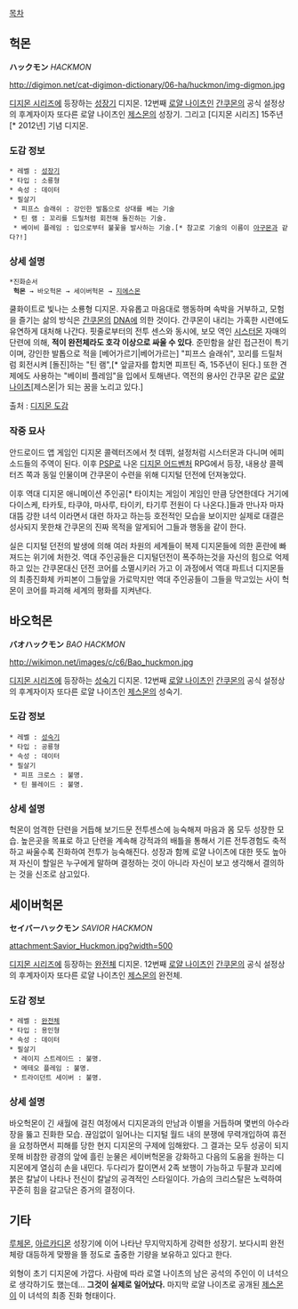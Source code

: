 [[목차]]

== 헉몬 ==
'''ハックモン''' ''HACKMON''

http://digimon.net/cat-digimon-dictionary/06-ha/huckmon/img-digmon.jpg

[[디지몬 시리즈]]에 등장하는 [[성장기]] 디지몬. 12번째 [[로얄 나이츠]]인 [[간쿠몬]]의 공식 설정상의 후계자이자 또다른 로얄 나이츠인 [[제스몬]]의 성장기. 그리고 [디지몬 시리즈] 15주년[* 2012년] 기념 디지몬.

=== 도감 정보 ===
 * 레벨 : [[성장기]]
 * 타입 : 소룡형
 * 속성 : 데이터
 * 필살기
  * 피프스 슬래쉬 : 강인한 발톱으로 상대를 베는 기술
  * 틴 램 : 꼬리를 드릴처럼 회전해 돌진하는 기술.
  * 베이비 플레임 : 입으로부터 불꽃을 발사하는 기술.[* 참고로 기술의 이름이 [[아구몬]]과 같다?!]

=== 상세 설명 ===
 *진화순서
  '''헉몬''' → 바오헉몬 → 세이버헉몬 → [[지에스몬]]

쿨화이트로 빛나는 소룡형 디지몬. 자유롭고 마음대로 행동하며 속박을 거부하고, 모험을 즐기는 삶의 방식은 [[간쿠몬]]의 [[DNA]]에 의한 것이다. 간쿠몬이 내리는 가혹한 시련에도 유연하게 대처해 나간다. 핏줄로부터의 전투 센스와 동시에, 보모 역인 [[시스터몬]] 자매의 단련에 의해, '''적이 완전체라도 호각 이상으로 싸울 수 있다'''. 준민함을 살린 접근전이 특기이며, 강인한 발톱으로 적을 [베어가르기|베어가르는] "피프스 슬래쉬", 꼬리를 드릴처럼 회전시켜 [돌진]하는 "틴 램",[* 앞글자를 합치면 피프틴 즉, 15주년이 된다.] 또한 견제에도 사용하는 "베이비 플레임"을 입에서 토해낸다. 역전의 용사인 간쿠몬 같은 [[로얄 나이츠]][제스몬|가 되는 꿈을 노리고 있다.] 

출처 : [http://digimon.net/cat-digimon-dictionary/06-ha/huckmon/index.html 디지몬 도감]

=== 작중 묘사 ===
안드로이드 앱 게임인 디지몬 콜렉터즈에서 첫 데뷔, 설정처럼 시스터몬과 다니며 에피소드들의 주역이 된다. 이후 [[PSP]]로 나온 [[디지몬 어드벤처]] RPG에서 등장, 내용상 콜렉터즈 쪽과 동일 인물이며 간쿠몬이 수련을 위해 디지털 던전에 던져놓았다. 

이후 역대 디지몬 애니메이션 주인공[* 타이치는 게임이 게임인 만큼 당연한데다 거기에 다이스케, 타카토, 타쿠야, 마사루, 타이키, 타기루 전원이 다 나온다.]들과 만나자 마자 대뜸 강한 녀석 이라면서 대련 하자고 하는등 호전적인 모습을 보이지만 실제로 대결은 성사되지 못한채 간쿠몬의 진짜 목적을 알게되어 그들과 행동을 같이 한다.

실은 디지털 던전의 발생에 의해 여러 차원의 세계들이 복제 디지몬들에 의한 혼란에 빠져드는 위기에 처한것. 역대 주인공들은 디지털던전이 폭주하는것을 자신의 힘으로 억제하고 있는 간쿠몬대신 던전 코어를 소멸시키러 가고 이 과정에서 역대 파트너 디지몬들의 최종진화체 카피본이 그들앞을 가로막지만 역대 주인공들이 그들을 막고있는 사이 헉몬이 코어를 파괴해 세계의 평화를 지켜낸다.  

== 바오헉몬 ==
'''バオハックモン''' ''BAO HACKMON''

http://wikimon.net/images/c/c6/Bao_huckmon.jpg

[[디지몬 시리즈]]에 등장하는 [[성숙기]] 디지몬. 12번째 [[로얄 나이츠]]인 [[간쿠몬]]의 공식 설정상의 후계자이자 또다른 로얄 나이츠인 [[제스몬]]의 성숙기.

=== 도감 정보 ===
 * 레벨 : [[성숙기]]
 * 타입 : 공룡형
 * 속성 : 데이터
 * 필살기
  * 피프 크로스 : 불명.
  * 틴 블레이드 : 불명.

=== 상세 설명 ===
헉몬이 엄격한 단련을 거듭해 보기드문 전투센스에 능숙해져 마음과 몸 모두 성장한 모습. 높은곳을 목표로 하고 단련을 계속해 강적과의 배틀을 통해서 기른 전투경험도 축적하고 싸울수록 진화하여 전투가 능숙해진다. 성장과 함께 로얄 나이츠에 대한 뜻도 높아져 자신이 할일은 누구에게 말하며 결정하는 것이 아니라 자신이 보고 생각해서 결의하는 것을 신조로 삼고있다.

== 세이버헉몬 ==
'''セイバーハックモン''' ''SAVIOR HACKMON''

attachment:Savior_Huckmon.jpg?width=500

[[디지몬 시리즈]]에 등장하는 [[완전체]] 디지몬. 12번째 [[로얄 나이츠]]인 [[간쿠몬]]의 공식 설정상의 후계자이자 또다른 로얄 나이츠인 [[제스몬]]의 완전체.

=== 도감 정보 ===
 * 레벨 : [[완전체]]
 * 타입 : 용인형
 * 속성 : 데이터
 * 필살기
  * 레이지 스트레이드 : 불명.
  * 메테오 플레임 : 불명.
  * 트라이던트 세이버 : 불명.

=== 상세 설명 ===
바오헉몬이 긴 새월에 걸친 여정에서 디지몬과의 만남과 이별을 거듭하며 몇번의 아수라장을 뚫고 진화한 모습. 끊임없이 일어나는 디지털 월드 내의 분쟁에 무력개입하여 휴전을 요청하면서 피해를 당한 현지 디지몬의 구제에 임해왔다. 그 결과는 모두 성공이 되지못해 비참한 광경의 앞에 흘린 눈물은 세이버헉몬을 강화하고 다음의 도움을 원하는 디지몬에게 열심히 손을 내민다. 두다리가 칼이면서 2족 보행이 가능하고 두팔과 꼬리에 붉은 칼날이 나타나 전신이 칼날의 공격적인 스타일이다. 가슴의 크리스탈은 노력하여 꾸준히 힘을 갈고닦은 증거의 결정이다.

== 기타 ==
[[루체몬]], [[아르카디몬]] 성장기에 이어 나타난 무지막지하게 강력한 성장기. 보다시피 완전체랑 대등하게 맞짱을 뜰 정도로 출중한 기량을 보유하고 있다고 한다.

외형이 초기 디지몬에 가깝다. 사람에 따라 로열 나이츠의 남은 공석의 주인이 이 녀석으로 생각하기도 했는데... '''그것이 실제로 일어났다.''' 마지막 로얄 나이츠로 공개된 [[제스몬]]이 이 녀석의 최종 진화 형태이다.
